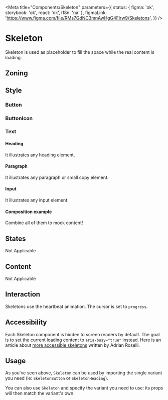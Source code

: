 

<Meta
	title="Components/Skeleton"
	parameters={{
		status: { figma: 'ok', storybook: 'ok', react: 'ok', i18n: 'na' },
		figmaLink: 'https://www.figma.com/file/RMs7GdNC3mnAwHgG4Firw9/Skeletons',
	}}
/>

# Skeleton

Skeleton is used as placeholder to fill the space while the real content is loading.

## Zoning

<FigmaImage src="https://www.figma.com/file/RMs7GdNC3mnAwHgG4Firw9/Skeletons?node-id=2919%3A7340" />

## Style

### Button

<FigmaImage src="https://www.figma.com/file/RMs7GdNC3mnAwHgG4Firw9/Skeletons?node-id=3530%3A188" />

<Canvas>
	<Story story={Stories.SkeletonButtonStory} name="Button" />
</Canvas>

<ArgsTable story="Button" />

### ButtonIcon

<FigmaImage src="https://www.figma.com/file/RMs7GdNC3mnAwHgG4Firw9/Skeletons?node-id=3530%3A189" />

<Canvas>
	<Story story={Stories.SkeletonButtonIconStory} name="ButtonIcon" />
</Canvas>

<ArgsTable story="ButtonIcon" />

### Text

#### Heading

It illustrates any heading element.

<FigmaImage src="https://www.figma.com/file/RMs7GdNC3mnAwHgG4Firw9/Skeletons?node-id=3530%3A187" />

<Canvas>
	<Story story={Stories.SkeletonHeadingStory} name="Headings" />
</Canvas>

<ArgsTable story="Headings" />

#### Paragraph

It illustrates any paragraph or small copy element.

<FigmaImage src="https://www.figma.com/file/RMs7GdNC3mnAwHgG4Firw9/Skeletons?node-id=3530%3A182" />

<Canvas>
	<Story story={Stories.SkeletonParagraphStory} name="Paragraphs" />
</Canvas>

<ArgsTable story="Paragraphs" />

#### Input

It illustrates any input element.

<FigmaImage src="https://www.figma.com/file/RMs7GdNC3mnAwHgG4Firw9/Skeletons?node-id=3705%3A92" />

<Canvas>
	<Story story={Stories.SkeletonInputStory} name="Inputs" />
</Canvas>

#### Composition example

Combine all of them to mock content!

<Canvas>
	<Story story={Stories.CompositionExample} />
</Canvas>

## States

Not Applicable

## Content

Not Applicable

## Interaction

Skeletons use the heartbeat animation.
The cursor is set to `progress`.

## Accessibility

Each Skeleton component is hidden to screen readers by default.
The goal is to set the current loading content to `aria-busy="true"` instead.
Here is an article about [more accessible skeletons](https://adrianroselli.com/2020/11/more-accessible-skeletons.html) written by Adrian Roselli.

## Usage

As you've seen above, `Skeleton` can be used by importing the single variant you need (ie: `SkeletonButton` or `SkeletonHeading`).

You can also use `Skeleton` and specify the variant you need to use: its props will then match the variant's own.

<Canvas>
	<Story story={Stories.ButtonVariants} />
</Canvas>
